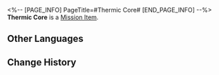 <%-- [PAGE_INFO]
PageTitle=#Thermic Core#
[END_PAGE_INFO] --%>
{{Item Infobox
|id          = 149959
|image       = Item Thermic Core.png
|type        = Mission Item
|invCategory = Missions
|rarity      = 1
|effect      = 
|description = Modified by Serval, the Silvermane Guards' Snowshine Lamps can now automatically transfer kindlings.
}}
'''Thermic Core''' is a [[Mission Item]].

==Other Languages==
{{Other Languages
|en   = Thermic Core
|zhs  = 热能核心
|zht  = 熱能核心
|ja   = エネルギーコア
|ko   = 열에너지 코어
|es   = Núcleo térmico
|fr   = Noyau thermique
|ru   = Термоядро
|th   = แกนพลังงานความร้อน
|vi   = Lõi Nhiệt Năng
|de   = Thermischer Kern
|id   = Inti Termal
|pt   = Núcleo Térmico
}}

==Change History==
{{Change History|1.4}}